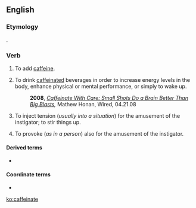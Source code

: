 ==English==

===Etymology===
{{suffix|caffeine|ate|lang=en}}.

===Verb===
{{en-verb|caffeinat}}

# To add [[caffeine]].
# {{lb|en|slang}} To drink [[caffeinated]] beverages in order to increase energy levels in the body, enhance physical or mental performance, or simply to wake up.
#: '''2008''', ''[http://www.wired.com/medtech/health/magazine/16-05/gs_02caffeinate Caffeinate With Care: Small Shots Do a Brain Better Than Big Blasts],'' Mathew Honan, Wired, 04.21.08
# {{lb|en|slang}} To inject tension (''usually into a situation'') for the amusement of the instigator; to stir things up.
# {{lb|en|slang}} To provoke (''as in a person'') also for the amusement of the instigator.

====Derived terms====
* {{l|en|caffeinator}}

====Coordinate terms====
* {{l|en|hydrate}}

[[ko:caffeinate]]